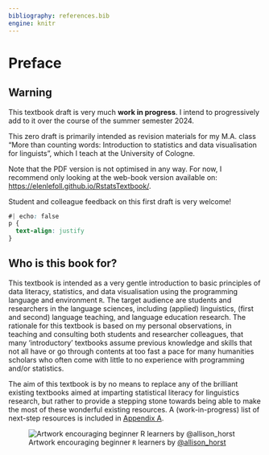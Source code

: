 ```yaml
---
bibliography: references.bib
engine: knitr
---
```


# Preface {.unnumbered}

::: callout-warning
## Warning

This textbook draft is very much **work in progress**. I intend to progressively add to it over the course of the summer semester 2024.

This zero draft is primarily intended as revision materials for my M.A. class "More than counting words: Introduction to statistics and data visualisation for linguists", which I teach at the University of Cologne.

Note that the PDF version is not optimised in any way. For now, I recommend only looking at the web-book version available on: <https://elenlefoll.github.io/RstatsTextbook/>.

Student and colleague feedback on this first draft is very welcome!
:::

```css
#| echo: false
p {
  text-align: justify
}
```

## Who is this book for? {.unnumbered}

This textbook is intended as a very gentle introduction to basic principles of data literacy, statistics, and data visualisation using the programming language and environment `R`. The target audience are students and researchers in the language sciences, including (applied) linguistics, (first and second) language teaching, and language education research. The rationale for this textbook is based on my personal observations, in teaching and consulting both students and researcher colleagues, that many 'introductory' textbooks assume previous knowledge and skills that not all have or go through contents at too fast a pace for many humanities scholars who often come with little to no experience with programming and/or statistics.

The aim of this textbook is by no means to replace any of the brilliant existing textbooks aimed at imparting statistical literacy for linguistics research, but rather to provide a stepping stone towards being able to make the most of these wonderful existing resources. A (work-in-progress) list of next-step resources is included in [Appendix A](https://elenlefoll.github.io/RstatsTextbook/FurtherResources.html).

![Artwork encouraging beginner `R` learners by [\@allison_horst](https://allisonhorst.com/allison-horst)](images/RLearnersWeBelieve.png){#fig-WeBelieveinYou fig-alt="Header text saying 'R learners' above five friendly-looking monsters holding up signs that together read “we believe in you.”"}
